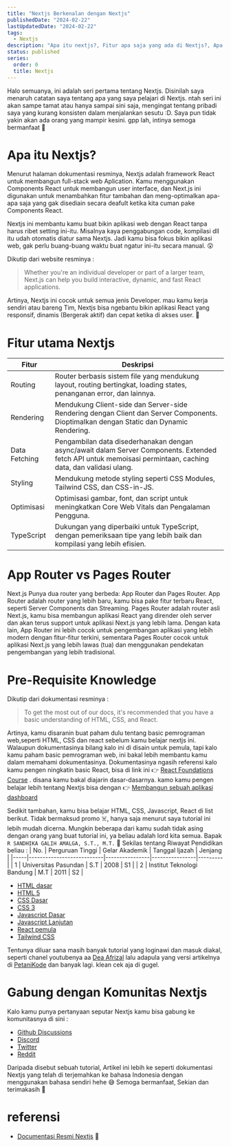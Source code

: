 ```yaml
---
title: "Nextjs Berkenalan dengan Nextjs"
publishedDate: "2024-02-22"
lastUpdatedDate: "2024-02-22"
tags:
  - Nextjs
description: "Apa itu nextjs?, Fitur apa saja yang ada di Nextjs?, Apa itu App Router dan Pages Router di Nextjs? Dokumentasi Nextjs bahasa Indonesia. Bergabung dengan komunitas Nextjs di seluruh dunia."
status: published
series:
  order: 0
  title: Nextjs
---
```


Halo semuanya, ini adalah seri pertama tentang Nextjs.
Disinilah saya menaruh catatan saya tentang apa yang saya pelajari di Nextjs. ntah seri ini akan sampe tamat atau hanya sampai sini saja,
mengingat tentang pribadi saya yang kurang konsisten dalam menjalankan sesutu :D. Saya pun tidak yakin akan ada orang yang mampir kesini.
gpp lah, intinya semoga bermanfaat 🫠

# Apa itu Nextjs?

Menurut halaman dokumentasi resminya, Nextjs adalah framework React untuk membangun full-stack web Aplication.
Kamu menggunakan Components React untuk membangun user interface, dan Next.js ini digunakan untuk
menambahkan fitur tambahan dan meng-optimalkan apa-apa saja yang gak disediain secara deafult ketika kita cuman pake Components React.

Nextjs ini membantu kamu buat bikin aplikasi web dengan React tanpa harus ribet setting ini-itu.
Misalnya kaya penggabungan code, kompilasi dll itu udah otomatis diatur sama Nextjs.
Jadi kamu bisa fokus bikin aplikasi web, gak perlu buang-buang waktu buat ngatur ini-itu secara manual. 😲

Dikutip dari website resminya :

> Whether you're an individual developer or part of a larger team, Next.js can help you build interactive, dynamic, and fast React applications.

Artinya, Nextjs ini cocok untuk semua jenis Developer. mau kamu kerja sendiri atau bareng Tim, Nextjs bisa ngebantu bikin aplikasi React yang responsif,
dinamis (Bergerak aktif) dan cepat ketika di akses user. 🤗

# Fitur utama Nextjs

| Fitur         | Deskripsi                                                                                                                                                    |
| ------------- | ------------------------------------------------------------------------------------------------------------------------------------------------------------ |
| Routing       | Router berbasis sistem file yang mendukung layout, routing bertingkat, loading states, penanganan error, dan lainnya.                                        |
| Rendering     | Mendukung Client-side dan Server-side Rendering dengan Client dan Server Components. Dioptimalkan dengan Static dan Dynamic Rendering.                       |
| Data Fetching | Pengambilan data disederhanakan dengan async/await dalam Server Components. Extended fetch API untuk memoisasi permintaan, caching data, dan validasi ulang. |
| Styling       | Mendukung metode styling seperti CSS Modules, Tailwind CSS, dan CSS-in-JS.                                                                                   |
| Optimisasi    | Optimisasi gambar, font, dan script untuk meningkatkan Core Web Vitals dan Pengalaman Pengguna.                                                              |
| TypeScript    | Dukungan yang diperbaiki untuk TypeScript, dengan pemeriksaan tipe yang lebih baik dan kompilasi yang lebih efisien.                                         |

# App Router vs Pages Router

Next.js Punya dua router yang berbeda: App Router dan Pages Router.
App Router adalah router yang lebih baru, kamu bisa pake fitur terbaru React, seperti Server Components dan Streaming.
Pages Router adalah router asli Next.js, kamu bisa membangun aplikasi React yang dirender oleh server
dan akan terus support untuk aplikasi Next.js yang lebih lama. Dengan kata lain, App Router ini lebih cocok untuk pengembangan aplikasi
yang lebih modern dengan fitur-fitur terkini, sementara Pages Router cocok untuk aplikasi Next.js yang lebih lawas (tua) dan menggunakan
pendekatan pengembangan yang lebih tradisional.

# Pre-Requisite Knowledge

Dikutip dari dokumentasi resminya :

> To get the most out of our docs, it's recommended that you have a basic understanding of HTML, CSS, and React.

Artinya, kamu disaranin buat paham dulu tentang basic pemrograman web,seperti HTML, CSS dan react sebelum kamu belajar nextjs ini.
Walaupun dokumentasinya bilang kalo ini di disain untuk pemula, tapi kalo kamu paham basic pemrograman web, ini bakal lebih membantu kamu dalam memahami dokumentasinya.
Dokumentasinya ngasih referensi kalo kamu pengen ningkatin basic React, bisa di link ini 👉 [React Foundations Course](https://nextjs.org/learn/react-foundations) .
disana kamu bakal diajarin dasar-dasarnya. kamo kamu pengen belajar lebih tentang Nextjs bisa dengan 👉 [Membangun sebuah aplikasi dashboard](https://nextjs.org/learn/dashboard-app)

Sedikit tambahan, kamu bisa belajar HTML, CSS, Javascript, React di list berikut. Tidak bermaksud promo ☠️, hanya saja menurut saya tutorial ini lebih mudah dicerna.
Mungkin beberapa dari kamu sudah tidak asing dengan orang yang buat tutorial ini, ya beliau adalah lord kita semua. Bapak `R SANDHIKA GALIH AMALGA, S.T., M.T.` 🎉
Sekilas tentang Riwayat Pendidikan beliau :
| No. | Perguruan Tinggi | Gelar Akademik | Tanggal Ijazah | Jenjang |
|-----|---------------------------|----------------|----------------|---------|
| 1 | Universitas Pasundan | S.T | 2008 | S1 |
| 2 | Institut Teknologi Bandung | M.T | 2011 | S2 |

- [HTML dasar](https://www.youtube.com/playlist?list=PLFIM0718LjIVuONHysfOK0ZtiqUWvrx4F)
- [HTML 5](https://www.youtube.com/playlist?list=PLFIM0718LjIX-K5eeHRImnZhPUMhsw9A7)
- [CSS Dasar](https://www.youtube.com/playlist?list=PLFIM0718LjIUBrbm6Gdh6k7ZUvPIAZm7p)
- [CSS 3](https://www.youtube.com/watch?v=J0a6YUUAsd4&list=PLFIM0718LjIVCmrSWbZPKCccCkfFw-Naa)
- [Javascript Dasar](https://www.youtube.com/playlist?list=PLFIM0718LjIWXagluzROrA-iBY9eeUt4w)
- [Javascript Lanjutan](https://www.youtube.com/playlist?list=PLFIM0718LjIUGpY8wmE41W7rTJo_3Y46-)
- [React pemula](https://www.youtube.com/playlist?list=PLFIM0718LjIUu3X2zYNqomEWs3sYd-fV1)
- [Tailwind CSS](https://www.youtube.com/playlist?list=PLFIM0718LjIUHFRMzPJ0wGjx9_NlC5d1h)

Tentunya diluar sana masih banyak tutorial yang loginawi dan masuk diakal, seperti chanel youtubenya aa [Dea Afrizal](https://www.youtube.com/@deaafrizal)
lalu adapula yang versi artikelnya di [PetaniKode](https://www.petanikode.com/) dan banyak lagi. klean cek aja di gugel.

# Gabung dengan Komunitas Nextjs

Kalo kamu punya pertanyaan seputar Nextjs kamu bisa gabung ke komunitasnya di sini :

- [Github Discussions](https://github.com/vercel/next.js/discussions)
- [Discord](https://discord.com/invite/bUG2bvbtHy)
- [Twitter](https://twitter.com/nextjs)
- [Reddit](https://www.reddit.com/r/nextjs/)

Daripada disebut sebuah tutorial,
Artikel ini lebih ke seperti dokumentasi Nextjs yang telah di terjemahkan ke bahasa Indonesia dengan menggunakan bahasa sendiri hehe 😅
Semoga bermanfaat, Sekian dan terimakasih 🎉

# referensi

- [Documentasi Resmi Nextjs](https://nextjs.org/docs) 🚀
